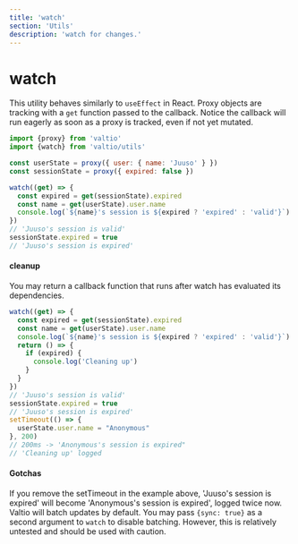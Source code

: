 ```yaml
---
title: 'watch'
section: 'Utils'
description: 'watch for changes.'
---
```


# watch

This utility behaves similarly to `useEffect` in React. Proxy objects are tracking with a `get` function passed to the callback. Notice the callback will run eagerly as soon as a proxy is tracked, even if not yet mutated.

```js
import {proxy} from 'valtio'
import {watch} from 'valtio/utils'

const userState = proxy({ user: { name: 'Juuso' } })
const sessionState = proxy({ expired: false })

watch((get) => {
  const expired = get(sessionState).expired
  const name = get(userState).user.name
  console.log(`${name}'s session is ${expired ? 'expired' : 'valid'}`)
})
// 'Juuso's session is valid'
sessionState.expired = true
// 'Juuso's session is expired'
```

#### cleanup

You may return a callback function that runs after watch has evaluated its dependencies.

```js
watch((get) => {
  const expired = get(sessionState).expired
  const name = get(userState).user.name
  console.log(`${name}'s session is ${expired ? 'expired' : 'valid'}`)
  return () => {
    if (expired) {
      console.log('Cleaning up')
    }
  }
})
// 'Juuso's session is valid'
sessionState.expired = true
// 'Juuso's session is expired'
setTimeout(() => {
  userState.user.name = "Anonymous"
}, 200)
// 200ms -> 'Anonymous's session is expired"
// 'Cleaning up' logged
```

#### Gotchas

If you remove the setTimeout in the example above, 'Juuso's session is expired' will become 'Anonymous's session is expired', logged twice now. Valtio will batch updates by default. You may pass `{sync: true}` as a second argument to `watch` to disable batching. However, this is relatively untested and should be used with caution.


